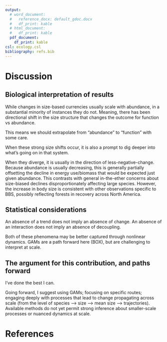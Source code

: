 ```yaml
---
output:
  # word_document:
  #   reference_docx: default_gdoc.docx
  #   df_print: kable
  # html_document:
  #   df_print: kable
  pdf_document: 
    df_print: kable
csl: ecology.csl
bibliography: refs.bib
---
```



# Discussion

## Biological interpretation of results

While changes in size-based currencies usually scale with abundance, in a substantial minority of instances they do not. Meaning, there has been directional shift in the size structure that changes the outcome for function vs abundance. 

This means we should extrapolate from "abundance" to "function" with some care. 

When these strong size shifts occur, it is also a prompt to dig deeper into what's going on in that system. 

When they diverge, it is usually in the direction of less-negative-change. Because abundance is usually decreasing, this is generally partially offsetting the decline in energy use/biomass that would be expected just given abundance. This contrasts with general in-the-ether concerns about size-biased declines disproportionately affecting large species. However, the increase in body size is consistent with other observations specific to BBS, possibly reflecting forests in recovery across North America. 

## Statistical considerations

An absence of a trend does not imply an absence of change. An absence of an interaction does not imply an absence of decoupling.

Both of these phenomena may be better captured through nonlinear dynamics. GAMs are a path forward here (BOX), but are challenging to interpret at scale.

## The argument for this contribution, and paths forward

I've done the best I can.

Going forward, I suggest using GAMs; focusing on specific routes; engaging deeply with processes that lead to change propagating across scale (from the level of species --> size --> mean size --> trajectories). Available methods do not yet permit strong inference about smaller-scale processes or nuanced dynamics at scale. 

\newpage
# References
